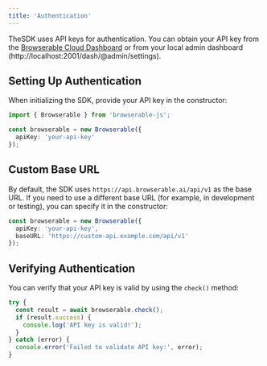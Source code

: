 ```yaml
---
title: 'Authentication'
---
```


TheSDK uses API keys for authentication. You can obtain your API key from the [Browserable Cloud Dashboard](https://app.browserable.ai) or from your local admin dashboard (http://localhost:2001/dash/@admin/settings).


## Setting Up Authentication

When initializing the SDK, provide your API key in the constructor:

```typescript
import { Browserable } from 'browserable-js';

const browserable = new Browserable({
  apiKey: 'your-api-key'
});
```

## Custom Base URL

By default, the SDK uses `https://api.browserable.ai/api/v1` as the base URL. If you need to use a different base URL (for example, in development or testing), you can specify it in the constructor:

```typescript
const browserable = new Browserable({
  apiKey: 'your-api-key',
  baseURL: 'https://custom-api.example.com/api/v1'
});
```

## Verifying Authentication

You can verify that your API key is valid by using the `check()` method:

```typescript
try {
  const result = await browserable.check();
  if (result.success) {
    console.log('API key is valid!');
  }
} catch (error) {
  console.error('Failed to validate API key:', error);
}
```